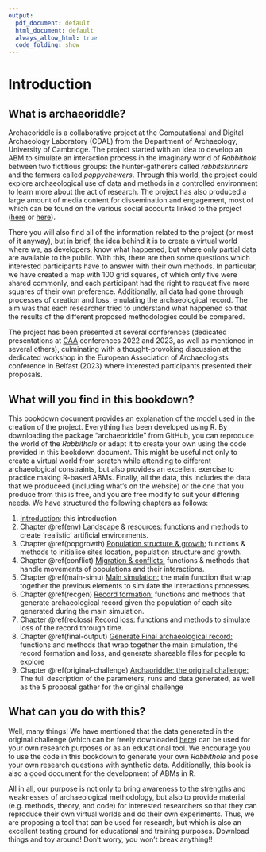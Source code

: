 ```yaml
---
output:
  pdf_document: default
  html_document: default
  always_allow_html: true
  code_folding: show
---
```


# Introduction

## What is archaeoriddle?
Archaeoriddle is a collaborative project at the Computational and Digital Archaeology Laboratory (CDAL) from the Department of Archaeology, University of Cambridge. The project started with an idea to develop an ABM to simulate an interaction process in the imaginary world of *Rabbithole* between two fictitious groups: the hunter-gatherers called *rabbitskinners* and the farmers called *poppychewers*. Through this world, the project could explore archaeological use of data and methods in a controlled environment to learn more about the act of research. The project has also produced a large amount of media content for dissemination and engagement, most of which can be found on the various social accounts linked to the project ([here](https://twitter.com/archaeoriddle/) or [here](https://fediscience.org/@archaeoriddle)). 


There you will also find all of the information related to the project (or most of it anyway), but in brief, the idea behind it is to create a virtual world where *we*, as developers, know what happened, but where only  partial data are available to the public. With this, there are then some questions which interested participants have to answer with their own methods. In particular, we have created a map with 100 grid squares, of which only five were shared commonly, and each participant had the right to request five more squares of their own preference. Additionally, all data had gone through processes of creation and loss, emulating the archaeological record. The aim was that each researcher tried to understand what happened so that the results of the different proposed methodologies could be compared.


The project has been presented at several conferences (dedicated presentations at [CAA](https://uk.caa-international.org/) conferences 2022 and 2023, as well as mentioned in several others), culminating with a thought-provoking discussion at the dedicated workshop in the European Association of Archaeologists conference in Belfast (2023) where interested participants presented their proposals. 


## What will you find in this bookdown?

This bookdown document provides an explanation of the model used in the creation of the project. Everything has been developed using R. By downloading the package "archaeoriddle" from GitHub, you can reproduce the world of the *Rabbithole* or adapt it to create your own using the code provided in this bookdown document. This might be useful not only to create a virtual world from scratch while attending to different archaeological constraints, but also provides an excellent exercise to practice making R-based ABMs. Finally, all the data, this includes the data that we produceed (including what's on the website) or the one that you produce from this is free, and you are free modify to suit your differing needs. We have structured the following chapters as follows:

1. [Introduction](#introduction): this introduction
2. Chapter&nbsp;\@ref(env) [Landscape & resources:](#env) functions and methods to create 'realistic' artificial environments.
3. Chapter&nbsp;\@ref(popgrowth) [Population structure & growth:](#popgrowth) functions & methods to initialise sites location, population structure and growth.
4. Chapter&nbsp;\@ref(conflict) [Migration & conflicts:](#conflict) functions & methods that handle movements of populations and their interactions.
5. Chapter&nbsp;\@ref(main-simu) [Main simulation:](#main-simu) the main function that wrap together the previous elements to simulate the interactions processes.
6. Chapter&nbsp;\@ref(recgen) [Record formation:](#recgen) functions and methods that generate archaeological record given the population of each site generated during the main simulation.
7. Chapter&nbsp;\@ref(recloss) [Record loss:](#recloss) functions and methods to simulate loss of the record through time.
8. Chapter&nbsp;\@ref(final-output) [Generate Final archaeological record:](#final-output) functions and methods that wrap together the main simulation, the record formation and loss, and generate shareable files for people to explore
9. Chapter&nbsp;\@ref(original-challenge) [Archaoriddle: the original challenge:](#orignal-challenge)  The full description of the parameters, runs and data generated, as well as the 5 proposal gather for the original challenge

## What can you do with this?
Well, many things! We have mentioned that the data generated in the original challenge (which can be freely downloaded [here]()) can be used for your own research purposes or as an educational tool. We encourage you to use the code in this bookdown to generate your own *Rabbithole* and pose your own research questions with synthetic data. Additionally, this book is also a good document for the development of ABMs in R. 


All in all, our purpose is not only to bring awareness to the strengths and weaknesses of archaeological methodology, but also to provide material (e.g. methods, theory, and code) for interested researchers so that they can reproduce their own virtual worlds and do their own experiments. Thus, we are proposing a tool that can be used for research, but which is also an excellent testing ground for educational and training purposes. Download things and toy around! Don't worry, you won't break anything!!

